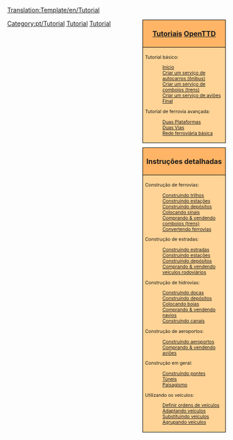 [[Translation:Template/en/Tutorial]]
<noinclude>
</noinclude>
<div style="float:right; padding-left:12px; background:none;">
<div style="width:180px; border:1px solid #000000; background:#ffb466; padding:5px; -moz-border-radius-topleft:5px; -moz-border-radius-topright:5px; font-size: 12pt;">
<center><strong><font size="3">[[pt/Manual/Tutorial|Tutoriais]] [[pt/Manual/OpenTTD|OpenTTD]]</font></strong></center>
</div>
<div style="width:180px;  border:1px solid black; border-top-width: 0px; background:#ffd496; padding:5px; font-size: 8pt;">

Tutorial básico:
:[[pt/Manual/Tutorial|Início]]
:[[pt/Manual/Tutorial/Autocarros (Ônibus)|Criar um serviço de autocarros (ônibus)]]
:[[pt/Manual/Tutorial/Comboios (Trens)|Criar um serviço de comboios (trens)]]
:[[pt/Manual/Tutorial/Aviões|Criar um serviço de aviões]]
:[[pt/Manual/Tutorial/Fim|Final]]
Tutorial de ferrovia avançada:
:[[pt/Manual/Tutorial/Duas Plataformas|Duas Plataformas]]
:[[pt/Manual/Tutorial/Duas Vias|Duas Vias]]
:[[pt/Manual/Tutorial/Rede ferroviária básica|Rede ferroviária básica]]
</div>

<div style="width:180px; border:1px solid #000000; background:#ffb466; padding:5px; font-size: 12pt; margin-top: 10px;">
<center><strong><font size="3">Instruções detalhadas</font></strong></center>
</div>
<div style="width:180px;  border:1px solid black; border-top-width: 0px; background:#ffd496; padding:5px; -moz-border-radius-bottomleft:5px; -moz-border-radius-bottomright:8px; font-size: 8pt;">
<span style="font-weight:bold;">

Construção de ferrovias:
:[[pt/Manual/Construindo trilhos|Construindo trilhos]]
:[[pt/Manual/Construindo estações ferroviárias|Construindo estações]]
:[[pt/Construindo depósitos|Construindo depósitos]]
:[[pt/Construindo sinais|Colocando sinais]]
:[[pt/Comprando comboios (trens)|Comprando &amp; vendendo comboios (trens)]]
:[[pt/Converter trilhos|Convertendo ferrovias]]

Construção de estradas:
:[[pt/Construindo estradas|Construindo estradas]]
:[[pt/Construindo estações e zonas de carregamento de carga|Construindo estações]]
:[[pt/Construindo depósitos rodoviários|Construindo depósitos]]
:[[pt/Comprando veículos rodoviários|Comprando &amp; vendendo veículos rodoviários]]

Construção de hidrovias:
:[[pt/Construindo docas|Construindo docas]]
:[[pt/Construindo depósitos de navios|Construindo depósitos]]
:[[pt/Construindo boias|Colocando boias]]
:[[pt/Comprando navios|Comprando &amp; vendendo navios]]
:[[pt/Construindo canais|Construindo canais]]

Construção de aeroportos:
:[[pt/Construindo aeroportos|Construindo aeroportos]]
:[[pt/Comprando aviões|Comprando &amp; vendendo aviões]]

Construção em geral:
:[[pt/Construindo pontes|Construindo pontes]]
:[[pt/Túneis|Túneis]]
:[[pt/Paisagismo|Paisagismo]]

Utilizando os veículos:
:[[pt/Ordens|Definir ordens de veículos]]
:[[pt/Adaptando|Adaptando veículos]]
:[[pt/Substituindo veículos|Substituindo veículos]]
:[[pt/Grupos de veículos|Agrupando veículos]]

</span>
</div>
</div><includeonly>[[Category:pt/Tutorial]]</includeonly><noinclude>

[[Category:pt/Modelos|Tutorial]][[Category:pt/Navegação|Tutorial]]
</noinclude>